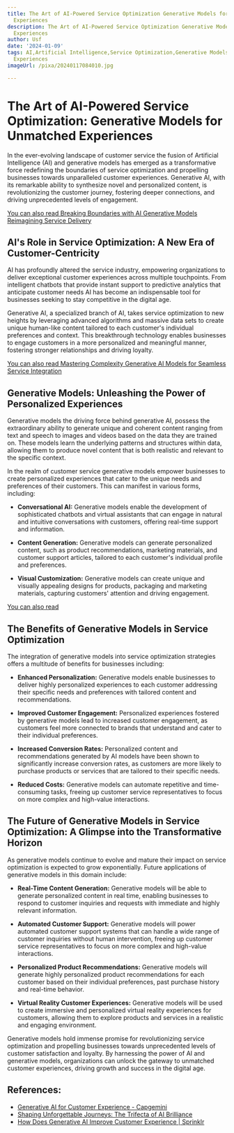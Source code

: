 ```yaml
---
title: The Art of AI-Powered Service Optimization Generative Models for Unmatched
  Experiences
description: The Art of AI-Powered Service Optimization Generative Models for Unmatched
  Experiences
author: Usf
date: '2024-01-09'
tags: AI,Artificial Intelligence,Service Optimization,Generative Models,Unmatched
  Experiences
imageUrl: /pixa/20240117084010.jpg

---
```

# The Art of AI-Powered Service Optimization: Generative Models for Unmatched Experiences

In the ever-evolving landscape  of customer service the fusion of  Artificial Intelligence (AI) and generative models has emerged  as a transformative force redefining the boundaries of service optimization and propelling businesses towards unparalleled customer experiences. Generative AI, with  its remarkable  ability to synthesize novel and personalized  content, is revolutionizing the customer journey, fostering deeper connections, and driving unprecedented levels of engagement.

[You can also read  Breaking Boundaries with AI  Generative Models Reimagining Service Delivery](Breaking%20Boundaries%20with%20AI%20Generative%20Models%20Reimagining%20Service%20Delivery)


## AI's Role in  Service Optimization: A New Era of Customer-Centricity

AI has profoundly altered the service industry, empowering organizations to deliver exceptional customer experiences across multiple touchpoints. From intelligent chatbots  that provide instant support to predictive analytics that anticipate customer needs AI has become an indispensable tool for businesses seeking to stay competitive in the  digital age.

Generative AI, a specialized branch of AI, takes service optimization to new heights by leveraging advanced algorithms and massive data sets to create  unique human-like content tailored to each customer's individual preferences and  context. This breakthrough technology enables  businesses to engage  customers in a more personalized and meaningful manner, fostering stronger relationships and driving loyalty.

[You can also read Mastering Complexity Generative AI Models for Seamless  Service Integration](Mastering%20Complexity%20Generative%20AI%20Models%20for%20Seamless%20Service%20Integration)


## Generative Models: Unleashing the Power of  Personalized Experiences

Generative models the  driving force behind  generative AI, possess the extraordinary ability to  generate unique and coherent content ranging  from text and speech to images and videos based on the data they are trained on.  These models learn the underlying patterns  and structures within data, allowing them to produce novel content that is both realistic and relevant to the specific context.

In the realm of customer service generative models empower businesses to create personalized experiences that cater to the unique needs and preferences of their customers. This can manifest in various forms,  including:

* **Conversational AI:** Generative  models enable the development of sophisticated  chatbots and virtual assistants that can engage in natural and intuitive conversations with customers, offering real-time support and information.

* **Content Generation:** Generative  models can generate personalized content, such as  product recommendations, marketing materials, and customer support articles, tailored to each customer's individual profile and preferences.

* **Visual Customization:** Generative models can create unique and visually appealing designs for products, packaging and marketing materials, capturing customers' attention and driving engagement.

[You  can also read ]()


## The Benefits of Generative Models in Service Optimization

The integration of  generative models  into service optimization strategies offers a multitude  of benefits for businesses  including:

* **Enhanced Personalization:**  Generative models enable businesses to deliver highly personalized experiences to  each customer addressing their specific  needs and preferences with tailored content and recommendations.

* **Improved Customer Engagement:** Personalized experiences  fostered by generative models lead to increased customer engagement, as customers feel more connected to  brands that understand and cater to their individual preferences.

* **Increased Conversion Rates:** Personalized  content and recommendations generated by AI models have been shown to significantly increase conversion rates, as customers  are more likely to purchase products  or services that are tailored to their specific needs.

* **Reduced Costs:**  Generative models can automate repetitive and time-consuming  tasks, freeing up  customer service representatives to focus on more  complex and  high-value interactions.

## The Future of Generative Models in Service Optimization: A  Glimpse into the Transformative  Horizon

As generative models continue to evolve and mature their impact on service optimization is expected to  grow exponentially. Future applications  of generative models in this domain include:

*  **Real-Time Content Generation:**  Generative models will be able to generate  personalized content in real time,  enabling businesses to respond to customer inquiries and requests with immediate  and highly relevant information.

*  **Automated Customer  Support:** Generative models will power automated  customer support systems that can handle a wide range  of  customer inquiries without  human intervention, freeing  up customer service representatives to focus on more complex and high-value interactions.

* **Personalized Product Recommendations:** Generative models will  generate highly personalized product recommendations for each customer based on their individual preferences, past purchase history and real-time behavior.

*  **Virtual Reality Customer Experiences:** Generative models will be used to create immersive and personalized virtual reality experiences for customers, allowing them to explore products and services  in a realistic and engaging environment.

Generative models hold immense promise for  revolutionizing service optimization and propelling  businesses towards unprecedented levels of customer satisfaction and  loyalty. By  harnessing the power of AI and generative models, organizations can unlock  the gateway to  unmatched customer  experiences, driving growth and success in the digital  age.

## References:
- [Generative AI for Customer Experience - Capgemini](https://www.capgemini.com/solutions/generative-ai-for-customer-experience/)
- [Shaping Unforgettable Journeys: The Trifecta of AI Brilliance](https://www.linkedin.com/pulse/shaping-unforgettable-journeys-trifecta-ai-brilliance-sandra-judd-rrmge)
- [How Does Generative AI Improve Customer Experience | Sprinklr](https://www.sprinklr.com/blog/generative-ai-customer-experience/)
